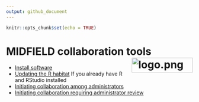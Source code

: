 ```yaml
---
output: github_document
---
```


```r
knitr::opts_chunk$set(echo = TRUE)
```

# MIDFIELD collaboration tools <span class="border-wrap"><img src="resources/midfieldcut.png" align="right" height="40" width="165" alt="logo.png"></span>

- [Install software](pages/p001-install-software.md)
- [Updating the R habitat](pages/p003-updating-R-habitat.md) If you already have R and RStudio installed
- [Initiating collaboration among administrators](pages/p002-initiate-collaboration.md)
- [Initiating collaboration requiring administrator review](pages/p002-initiate-collaboration.md)
